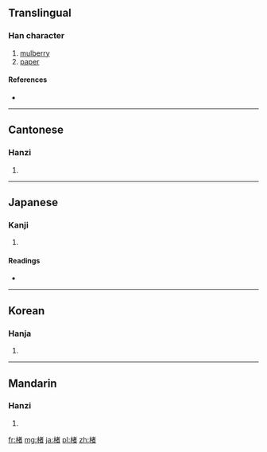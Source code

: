 ==Translingual==

===Han character===
{{Han char|rn=75|rad=木|as=09|sn=13|four=4496<sub>0</sub>|canj=木十大日 (DJKA)}}

# [[mulberry]]
# [[paper]]

====References====
* {{Han ref|kx=0541.090|dkj=15172|dj=0928.150|hdz=21223.090|uh=696E|ud=26990|bh=B4D8|bd=46296}}

----

==Cantonese==

===Hanzi===
{{yue-hanzi|jyut=|y=chyu5}}

# {{defn|lang=yue|sort=木09}}

----

==Japanese==

===Kanji===
{{ja-kanji|grade=|rs=木09}}

# {{defn|lang=ja|sort=木09}}

====Readings====
* {{ja-readings|on=[[ちょ]] (cho)|kun=[[こうぞ]] (kouzo)}}

----

==Korean==

===Hanja===
{{ko-hanja|hangeul=저|eumhun=|rv=jeo|mr=chŏ|y=ce}}

# {{defn|lang=ko|sort=木09}}

----

==Mandarin==

===Hanzi===
{{cmn-hanzi|pin=[[chǔ]] ([[chu3]])|wg=ch'u<sup>3</sup>}}

# {{defn|lang=cmn|sort=木09}}

[[fr:楮]]
[[mg:楮]]
[[ja:楮]]
[[pl:楮]]
[[zh:楮]]